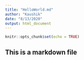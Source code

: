 ```yaml
---
title: "HelloWorld.md"
author: "Kaushik"
date: "8/13/2020"
output: html_document
---
```


```r
knitr::opts_chunk$set(echo = TRUE)
```

## This is a markdown file
